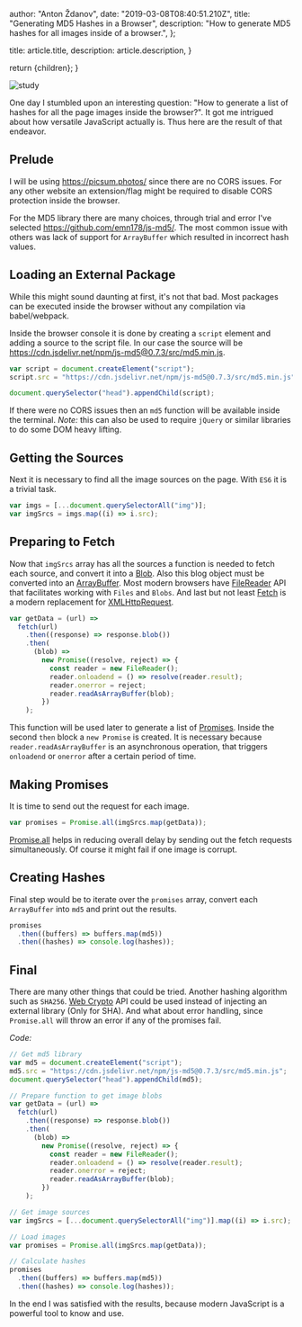
  author: "Anton Ždanov",
  date: "2019-03-08T08:40:51.210Z",
  title: "Generating MD5 Hashes in a Browser",
  description: "How to generate MD5 hashes for all images inside of a browser.",
};

  title: article.title,
  description: article.description,
}

  return <ArticleLayout article={article}>{children}</ArticleLayout>;
}

<Image src={study} alt="study" />

One day I stumbled upon an interesting question: "How to generate a list of hashes for all the page images inside the browser?". It got me intrigued about how versatile JavaScript actually is. Thus here are the result of that endeavor.

## Prelude

I will be using https://picsum.photos/ since there are no CORS issues. For any other website an extension/flag might be required to disable CORS protection inside the browser.

For the MD5 library there are many choices, through trial and error I've selected https://github.com/emn178/js-md5/. The most common issue with others was lack of support for `ArrayBuffer` which resulted in incorrect hash values.

## Loading an External Package

While this might sound daunting at first, it's not that bad. Most packages can be executed inside the browser without any compilation via babel/webpack.

Inside the browser console it is done by creating a `script` element and adding a source to the script file. In our case the source will be https://cdn.jsdelivr.net/npm/js-md5@0.7.3/src/md5.min.js.

```js
var script = document.createElement("script");
script.src = "https://cdn.jsdelivr.net/npm/js-md5@0.7.3/src/md5.min.js";

document.querySelector("head").appendChild(script);
```

If there were no CORS issues then an `md5` function will be available inside the terminal.
_Note:_ this can also be used to require `jQuery` or similar libraries to do some DOM heavy lifting.

## Getting the Sources

Next it is necessary to find all the image sources on the page. With `ES6` it is a trivial task.

```js
var imgs = [...document.querySelectorAll("img")];
var imgSrcs = imgs.map((i) => i.src);
```

## Preparing to Fetch

Now that `imgSrcs` array has all the sources a function is needed to fetch each source, and convert it into a [Blob](https://developer.mozilla.org/en-US/docs/Web/API/Blob). Also this blog object must be converted into an [ArrayBuffer](https://developer.mozilla.org/en-US/docs/Web/JavaScript/Reference/Global_Objects/ArrayBuffer). Most modern browsers have [FileReader](https://developer.mozilla.org/en-US/docs/Web/API/FileReader) API that facilitates working with `Files` and `Blobs`. And last but not least [Fetch](https://developer.mozilla.org/en-US/docs/Web/API/Fetch_API) is a modern replacement for [XMLHttpRequest](https://developer.mozilla.org/en-US/docs/Web/API/XMLHttpRequest).

```js
var getData = (url) =>
  fetch(url)
    .then((response) => response.blob())
    .then(
      (blob) =>
        new Promise((resolve, reject) => {
          const reader = new FileReader();
          reader.onloadend = () => resolve(reader.result);
          reader.onerror = reject;
          reader.readAsArrayBuffer(blob);
        })
    );
```

This function will be used later to generate a list of [Promises](https://developer.mozilla.org/en-US/docs/Web/JavaScript/Reference/Global_Objects/Promise). Inside the second `then` block a `new Promise` is created. It is necessary because `reader.readAsArrayBuffer` is an asynchronous operation, that triggers `onloadend` or `onerror` after a certain period of time.

## Making Promises

It is time to send out the request for each image.

```js
var promises = Promise.all(imgSrcs.map(getData));
```

[Promise.all](https://developer.mozilla.org/en-US/docs/Web/JavaScript/Reference/Global_Objects/Promise/all) helps in reducing overall delay by sending out the fetch requests simultaneously. Of course it might fail if one image is corrupt.

## Creating Hashes

Final step would be to iterate over the `promises` array, convert each `ArrayBuffer` into `md5` and print out the results.

```js
promises
  .then((buffers) => buffers.map(md5))
  .then((hashes) => console.log(hashes));
```

## Final

There are many other things that could be tried. Another hashing algorithm such as `SHA256`. [Web Crypto](https://developer.mozilla.org/en-US/docs/Web/API/Web_Crypto_API) API could be used instead of injecting an external library (Only for SHA). And what about error handling, since `Promise.all` will throw an error if any of the promises fail.

_Code:_

```js
// Get md5 library
var md5 = document.createElement("script");
md5.src = "https://cdn.jsdelivr.net/npm/js-md5@0.7.3/src/md5.min.js";
document.querySelector("head").appendChild(md5);

// Prepare function to get image blobs
var getData = (url) =>
  fetch(url)
    .then((response) => response.blob())
    .then(
      (blob) =>
        new Promise((resolve, reject) => {
          const reader = new FileReader();
          reader.onloadend = () => resolve(reader.result);
          reader.onerror = reject;
          reader.readAsArrayBuffer(blob);
        })
    );

// Get image sources
var imgSrcs = [...document.querySelectorAll("img")].map((i) => i.src);

// Load images
var promises = Promise.all(imgSrcs.map(getData));

// Calculate hashes
promises
  .then((buffers) => buffers.map(md5))
  .then((hashes) => console.log(hashes));
```

In the end I was satisfied with the results, because modern JavaScript is a powerful tool to know and use.
